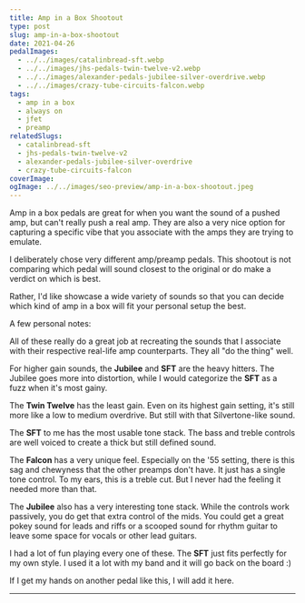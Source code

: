 ```yaml
---
title: Amp in a Box Shootout
type: post
slug: amp-in-a-box-shootout
date: 2021-04-26
pedalImages:
  - ../../images/catalinbread-sft.webp
  - ../../images/jhs-pedals-twin-twelve-v2.webp
  - ../../images/alexander-pedals-jubilee-silver-overdrive.webp
  - ../../images/crazy-tube-circuits-falcon.webp
tags:
  - amp in a box
  - always on
  - jfet
  - preamp
relatedSlugs:
  - catalinbread-sft
  - jhs-pedals-twin-twelve-v2
  - alexander-pedals-jubilee-silver-overdrive
  - crazy-tube-circuits-falcon
coverImage:
ogImage: ../../images/seo-preview/amp-in-a-box-shootout.jpeg
---
```



<AmpInABoxShootout />

Amp in a box pedals are great for when you want the sound of a pushed amp, but can't really push a real amp. They are also a very nice option for capturing a specific vibe that you associate with the amps they are trying to emulate.

I deliberately chose very different amp/preamp pedals. This shootout is not comparing which pedal will sound closest to the original or do make a verdict on which is best.

Rather, I'd like showcase a wide variety of sounds so that you can decide which kind of amp in a box will fit your personal setup the best.

A few personal notes:

All of these really do a great job at recreating the sounds that I associate with their respective real-life amp counterparts. They all "do the thing" well.

For higher gain sounds, the **Jubilee** and **SFT** are the heavy hitters. The Jubilee goes more into distortion, while I would categorize the **SFT** as a fuzz when it's most gainy.

The **Twin Twelve** has the least gain. Even on its highest gain setting, it's still more like a low to medium overdrive. But still with that Silvertone-like sound.

The **SFT** to me has the most usable tone stack. The bass and treble controls are well voiced to create a thick but still defined sound.

The **Falcon** has a very unique feel. Especially on the '55 setting, there is this sag and chewyness that the other preamps don't have. It just has a single tone control. To my ears, this is a treble cut. But I never had the feeling it needed more than that.

The **Jubilee** also has a very interesting tone stack. While the controls work passively, you do get that extra control of the mids. You could get a great pokey sound for leads and riffs or a scooped sound for rhythm guitar to leave some space for vocals or other lead guitars.

I had a lot of fun playing every one of these. The **SFT** just fits perfectly for my own style. I used it a lot with my band and it will go back on the board :)

If I get my hands on another pedal like this, I will add it here.

---
